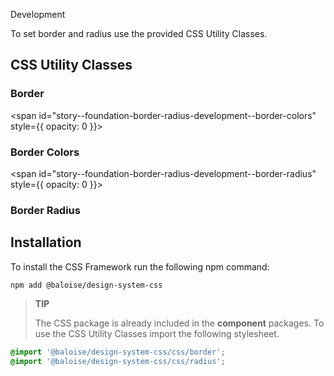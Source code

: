
<bal-doc-banner id="story--foundation-border-radius-development--basic" subtitle="Foundation/Border & Radius" color="green">Development</bal-doc-banner>

<bal-doc-lead>To set border and radius use the provided CSS Utility Classes.</bal-doc-lead>

## CSS Utility Classes

### Border

<Canvas withSource="open">
  <Story id="foundation-border-radius-development--basic" />
</Canvas>

<span id="story--foundation-border-radius-development--border-colors" style={{ opacity: 0 }}></span>

### Border Colors

<Canvas withSource="open">
  <Story id="foundation-border-radius-development--border-colors" />
</Canvas>

<span id="story--foundation-border-radius-development--border-radius" style={{ opacity: 0 }}></span>

### Border Radius

<Canvas withSource="open">
  <Story id="foundation-border-radius-development--border-radius" />
</Canvas>

## Installation

To install the CSS Framework run the following npm command:

```
npm add @baloise/design-system-css
```

> **TIP**
>
> The CSS package is already included in the **component** packages.
> To use the CSS Utility Classes import the following stylesheet.

```scss
@import '@baloise/design-system-css/css/border';
@import '@baloise/design-system-css/css/radius';
```

<bal-doc-github link="/stories/foundation/border-radius/02-development.docs.mdx"></bal-doc-github>
